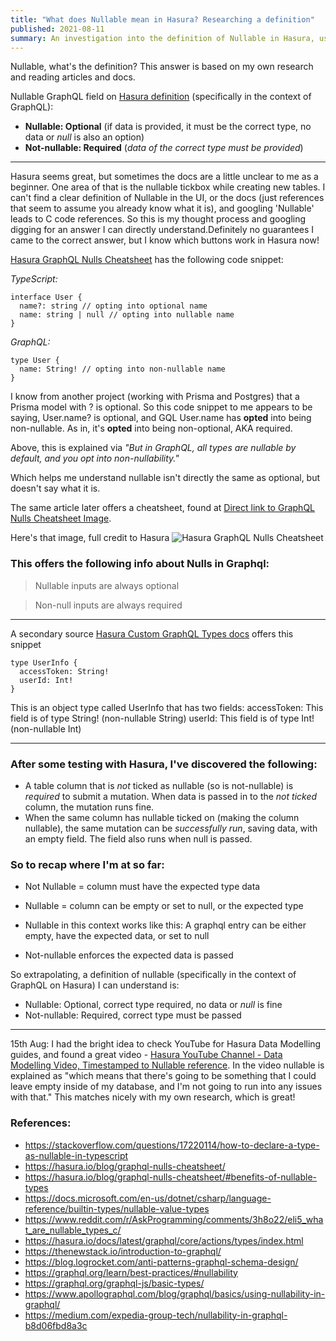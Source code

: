 ```yaml
---
title: "What does Nullable mean in Hasura? Researching a definition"
published: 2021-08-11
summary: An investigation into the definition of Nullable in Hasura, using GraphQL. References and an answer I can understand!
---
```


Nullable, what's the definition? This answer is based on my own research and reading articles and docs.

Nullable GraphQL field on [Hasura definition](#definition-outcome) (specifically in the context of GraphQL):

-   **Nullable: Optional** (if data is provided, it must be the correct type, no data or _null_ is also an option)
-   **Not-nullable: Required** (_data of the correct type must be provided_)

---

Hasura seems great, but sometimes the docs are a little unclear to me as a beginner. One area of that is the nullable tickbox while creating new tables. I can't find a clear definition of Nullable in the UI, or the docs (just references that seem to assume you already know what it is), and googling 'Nullable' leads to C code references. So this is my thought process and googling digging for an answer I can directly understand.Definitely no guarantees I came to the correct answer, but I know which buttons work in Hasura now!

[Hasura GraphQL Nulls Cheatsheet](https://hasura.io/blog/graphql-nulls-cheatsheet/) has the following code snippet:

_TypeScript:_

```
interface User {
  name?: string // opting into optional name
  name: string | null // opting into nullable name
}
```

_GraphQL:_

```
type User {
  name: String! // opting into non-nullable name
}
```

I know from another project (working with Prisma and Postgres) that a Prisma model with ? is optional. So this code snippet to me appears to be saying, User.name? is optional, and GQL User.name has **opted** into being non-nullable. As in, it's **opted** into being non-optional, AKA required.

Above, this is explained via _"But in GraphQL, all types are nullable by default, and you opt into non-nullability."_

Which helps me understand nullable isn't directly the same as optional, but doesn't say what it is.

The same article later offers a cheatsheet, found at [Direct link to GraphQL Nulls Cheatsheet Image](https://hasura.io/blog/content/images/2020/05/graphql-nulls-cheatsheet.png).

Here's that image, full credit to Hasura ![Hasura GraphQL Nulls Cheatsheet](https://hasura.io/blog/content/images/2020/05/graphql-nulls-cheatsheet.png)

### This offers the following info about Nulls in Graphql:

> Nullable inputs are always optional

> Non-null inputs are always required

---

A secondary source [Hasura Custom GraphQL Types docs](https://hasura.io/docs/latest/graphql/core/actions/types/index.html) offers this snippet

```
type UserInfo {
  accessToken: String!
  userId: Int!
}
```

This is an object type called UserInfo that has two fields:
accessToken: This field is of type String! (non-nullable String)
userId: This field is of type Int! (non-nullable Int)

---

### After some testing with Hasura, I've discovered the following:

-   A table column that is _not_ ticked as nullable (so is not-nullable) is _required_ to submit a mutation. When data is passed in to the _not ticked_ column, the mutation runs fine.
-   When the same column has nullable ticked on (making the column nullable), the same mutation can be _successfully run_, saving data, with an empty field. The field also runs when null is passed.

<h3 id="definition-outcome">So to recap where I'm at so far:</h3>

-   Not Nullable = column must have the expected type data
-   Nullable = column can be empty or set to null, or the expected type

-   Nullable in this context works like this: A graphql entry can be either empty, have the expected data, or set to null
-   Not-nullable enforces the expected data is passed

So extrapolating, a definition of nullable (specifically in the context of GraphQL on Hasura) I can understand is:

-   Nullable: Optional, correct type required, no data or _null_ is fine
-   Not-nullable: Required, correct type must be passed

---

15th Aug: I had the bright idea to check YouTube for Hasura Data Modelling guides, and found a great video - [Hasura YouTube Channel - Data Modelling Video, Timestamped to Nullable reference](https://youtu.be/9zi1QSrQ6Aw?t=170). In the video nullable is explained as "which means that there's going to be something that I could leave empty inside of my database, and I'm not going to run into any issues with that." This matches nicely with my own research, which is great!

### References:

-   https://stackoverflow.com/questions/17220114/how-to-declare-a-type-as-nullable-in-typescript
-   https://hasura.io/blog/graphql-nulls-cheatsheet/
-   https://hasura.io/blog/graphql-nulls-cheatsheet/#benefits-of-nullable-types
-   https://docs.microsoft.com/en-us/dotnet/csharp/language-reference/builtin-types/nullable-value-types
-   https://www.reddit.com/r/AskProgramming/comments/3h8o22/eli5_what_are_nullable_types_c/
-   https://hasura.io/docs/latest/graphql/core/actions/types/index.html
-   https://thenewstack.io/introduction-to-graphql/
-   https://blog.logrocket.com/anti-patterns-graphql-schema-design/
-   https://graphql.org/learn/best-practices/#nullability
-   https://graphql.org/graphql-js/basic-types/
-   https://www.apollographql.com/blog/graphql/basics/using-nullability-in-graphql/
-   https://medium.com/expedia-group-tech/nullability-in-graphql-b8d06fbd8a3c
